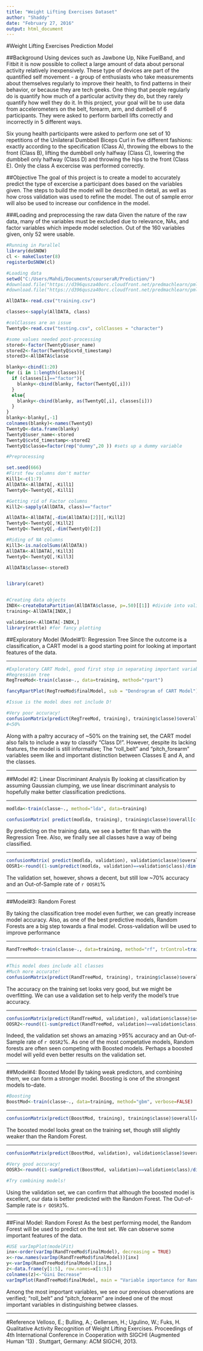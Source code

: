 ---
title: "Weight Lifting Exercises Dataset"
author: "Shaddy"
date: "February 27, 2016"
output: html_document
---
#Weight Lifting Exercises Prediction Model

##Background
Using devices such as Jawbone Up, Nike FuelBand, and Fitbit it is now possible to collect a large amount of data about personal activity relatively inexpensively. These type of devices are part of the quantified self movement - a group of enthusiasts who take measurements about themselves regularly to improve their health, to find patterns in their behavior, or because they are tech geeks. One thing that people regularly do is quantify how much of a particular activity they do, but they rarely quantify how well they do it. In this project, your goal will be to use data from accelerometers on the belt, forearm, arm, and dumbell of 6 participants. They were asked to perform barbell lifts correctly and incorrectly in 5 different ways.

Six young health participants were asked to perform one set of 10 repetitions of the Unilateral Dumbbell Biceps Curl in five different fashions: exactly according to the specification (Class A), throwing the elbows to the front (Class B), lifting the dumbbell only halfway (Class C), lowering the dumbbell only halfway (Class D) and throwing the hips to the front (Class E). Only the class A excercise was performed correctly.

##Objective
The goal of this project is to create a model to accurately predict the type of excercise a participant does based on the variables given. The steps to build the model will be described in detail, as well as how cross validation was used to refine the model. The out of sample error will also be used to increase our confidence in the model.

###Loading and preprocessing the raw data
Given the nature of the raw data, many of the variables must be excluded due to relevance, NAs, and factor variables which impede model selection. Out of the 160 variables given, only 52 were usable.

```{r loading data, echo=FALSE, results='hide', include= FALSE, cache=TRUE}
#Running in Parallel
library(doSNOW)
cl <- makeCluster(8)
registerDoSNOW(cl)

#Loading data
setwd("C:/Users/Mahdi/Documents/courseraR/Prediction/")
#download.file("https://d396qusza40orc.cloudfront.net/predmachlearn/pml-training.csv", destfile = "training.csv")
#download.file("https://d396qusza40orc.cloudfront.net/predmachlearn/pml-testing.csv", destfile = "testing.csv")

AllDATA<-read.csv("training.csv")

classes<-sapply(AllDATA, class)

#colClasses are an issue
TwentyQ<-read.csv("testing.csv", colClasses = "character")

#some values needed post-processing
stored<-factor(TwentyQ$user_name)
stored2<-factor(TwentyQ$cvtd_timestamp)
stored3<-AllDATA$classe

blanky<-cbind(1:20)
for (i in 1:length(classes)){
  if (classes[i]=="factor"){
    blanky<-cbind(blanky, factor(TwentyQ[,i]))
  }
  else{
    blanky<-cbind(blanky, as(TwentyQ[,i], classes[i]))
  }
}
blanky<-blanky[,-1]
colnames(blanky)<-names(TwentyQ)
TwentyQ<-data.frame(blanky)
TwentyQ$user_name<-stored
TwentyQ$cvtd_timestamp<-stored2
TwentyQ$classe=factor(rep("dummy",20 )) #sets up a dummy variable

#Preprocessing

set.seed(666)
#First few columns don't matter
Kill1<-c(1:7)
AllDATA<-AllDATA[,-Kill1]
TwentyQ<-TwentyQ[,-Kill1]

#Getting rid of Factor columns
Kill2<-sapply(AllDATA, class)=="factor"

AllDATA<-AllDATA[,-dim(AllDATA)[2]][,!Kill2]
TwentyQ<-TwentyQ[,!Kill2]
TwentyQ<-TwentyQ[,-dim(TwentyQ)[2]]

#Riding of NA columns
Kill3<-is.na(colSums(AllDATA))
AllDATA<-AllDATA[,!Kill3]
TwentyQ<-TwentyQ[,!Kill3]

AllDATA$classe<-stored3


library(caret)


#Creating data objects
INDX<-createDataPartition(AllDATA$classe, p=.50)[[1]] #divide into validation set based on the "classe" variable
training<-AllDATA[INDX,]

validation<-AllDATA[-INDX,]
library(rattle) #for fancy plotting


```

##Exploratory Model (Model#1): Regression Tree
Since the outcome is a classification, a CART model is a good starting point for looking at important features of the data.

***

```{r Model1, echo=FALSE, include=FALSE, cache=TRUE}
#Exploratory CART Model, good first step in separating important variables. 
#Regression tree
RegTreeMod<-train(classe~., data=training, method="rpart")

```
```{r Model1_cont1, echo=FALSE, cache=TRUE}

fancyRpartPlot(RegTreeMod$finalModel, sub = "Dendrogram of CART Model")

#Issue is the model does not include D!

#Very poor accuracy!
confusionMatrix(predict(RegTreeMod, training), training$classe)$overall[c(1,3,4)]
#<50%

```

Along with a paltry accuracy of ~50% on the training set, the CART model also fails to include a way to classify "Class D!". However, despite its lacking features, the model is still informative; The "roll_belt" and "pitch_forearm" variables seem like and important distinction between Classes E and A, and the classes. 

***

##Model #2: Linear Discriminant Analysis
By looking at classification by assuming Gaussian clumping, we use linear discriminant analysis to hopefully make better classification predictions. 

***

```{r Model2, echo=FALSE, include=FALSE, cache=TRUE}
modlda<-train(classe~., method="lda", data=training)
```
```{r MOdel2_cont1, echo=FALSE, cache=TRUE}
confusionMatrix( predict(modlda, training), training$classe)$overall[c(1,3,4)]

```
By predicting on the training data, we see a better fit than with the Regression Tree. Also, we finally see all classes have a way of being classified.

***

```{r Model2_cont2, echo=FALSE, cache=TRUE}
confusionMatrix( predict(modlda, validation), validation$classe)$overall[c(1,3,4)]
OOSR1<-round((1-sum(predict(modlda, validation)==validation$class)/dim(validation)[1])*100, digits=2)
```
The validation set, however, shows a decent, but still low ~70% accuracy and an Out-of-Sample rate of `r OOSR1`%

***


##Model#3: Random Forest

By taking the classification tree model even further, we can greatly increase model accuracy. Also, as one of the best predictive models, Random Forests are a big step towards a final model. Cross-validation will be used to improve performance

***

``` {r Model3, echo=FALSE,include=FALSE, cache=TRUE}
RandTreeMod<-train(classe~., data=training, method="rf", trControl=trainControl(method="cv")) #helps speed up selection
```

***

```{r Model3_cont1, echo=FALSE, cache=TRUE}
#This model does include all classes
#Much more accurate!
confusionMatrix(predict(RandTreeMod, training), training$classe)$overall[c(1,3,4)]
```
The accuracy on the training set looks very good, but we might be overfitting. We can use a validation set to help verify the model's true accuracy.

***

```{r Model3_cont2, echo=FALSE, cache=TRUE}
confusionMatrix(predict(RandTreeMod, validation), validation$classe)$overall[c(1,3,4)]
OOSR2<-round((1-sum(predict(RandTreeMod, validation)==validation$class)/dim(validation)[1])*100, digits=2)

```

Indeed, the validation set shows an amazing >95% accuracy and an Out-of-Sample rate of `r OOSR2`%. As one of the most competative models, Random forests are often seen competing with Boosted models. Perhaps a boosted model will yeild even better results on the validation set. 

***

##Model#4: Boosted Model
By taking weak predictors, and combining them, we can form a stronger model. Boosting is one of the strongest models to-date.

```{r Model4, echo=FALSE, include=FALSE, cache=TRUE}

#Boosting
BoostMod<-train(classe~., data=training, method="gbm", verbose=FALSE) 
```

***

```{r Model4_cont1, echo=FALSE, cache=TRUE}
confusionMatrix(predict(BoostMod, training), training$classe)$overall[c(1,3,4)]

```
The boosted model looks great on the training set, though still slightly weaker than the Random Forest. 


***

```{r Model4_cont2,echo=FALSE, cache=TRUE }
confusionMatrix(predict(BoostMod, validation), validation$classe)$overall[c(1,3,4)]

#Very good accuracy!
OOSR3<-round((1-sum(predict(BoostMod, validation)==validation$class)/dim(validation)[1])*100, digits=2)

#Try combining models!

```

Using the validation set, we can confirm that although the boosted model is excellent, our data is better predicted with the Random Forest. The Out-of-Sample rate is `r OOSR3`%.

***

##Final Model: Random Forest
As the best performing model, the Random Forest will be used to predict on the test set. We can observe some important features of the data.

```{r Model3_cont3, echo=FALSE, cache=TRUE}

#USE varImpPlot(modelFit)
inx<-order(varImp(RandTreeMod$finalModel), decreasing = TRUE)
x<-row.names(varImp(RandTreeMod$finalModel))[inx]
y<-varImp(RandTreeMod$finalModel)[inx,]
z<-data.frame(y[1:5], row.names=x[1:5])
colnames(z)<-"Gini Decrease"
varImpPlot(RandTreeMod$finalModel, main = "Variable importance for Random Forest Model")


```

Among the most important variables, we see our previous observations are verified; "roll_belt" and "pitch_forearm" are indeed one of the most important variables in distinguishing betwee classes.

***

#Reference
Velloso, E.; Bulling, A.; Gellersen, H.; Ugulino, W.; Fuks, H. Qualitative Activity Recognition of Weight Lifting Exercises. Proceedings of 4th International Conference in Cooperation with SIGCHI (Augmented Human '13) . Stuttgart, Germany: ACM SIGCHI, 2013.

